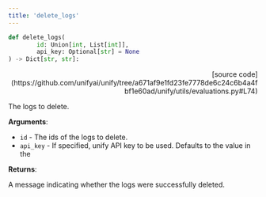 ```yaml
---
title: 'delete_logs'
---
```


```python
def delete_logs(
        id: Union[int, List[int]],
        api_key: Optional[str] = None
) -> Dict[str, str]:
```

<p align="right">[source code](https://github.com/unifyai/unify/tree/a671af9e1fd23fe7778de6c24c6b4a4fbf1e60ad/unify/utils/evaluations.py#L74)</p>

The logs to delete.

**Arguments**:

- `id` - The ids of the logs to delete.
- `api_key` - If specified, unify API key to be used. Defaults to the value in the



**Returns**:

A message indicating whether the logs were successfully deleted.